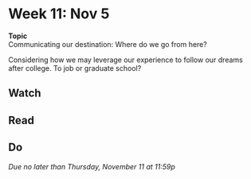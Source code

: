 # Week 11: Nov 5

<div class="boxed" id="center">
**Topic**  
Communicating our destination: Where do we go from here?</div>

Considering how we may leverage our experience to follow our dreams after college. To job or graduate school?

## Watch 

## Read

## Do

_Due no later than Thursday, November 11 at 11:59p_

